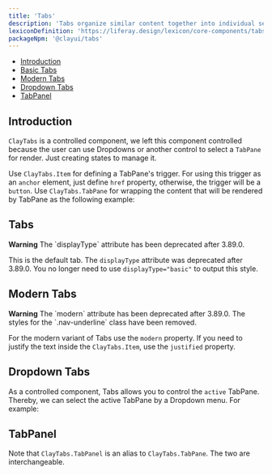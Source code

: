 ```yaml
---
title: 'Tabs'
description: 'Tabs organize similar content together into individual sections in the same page.'
lexiconDefinition: 'https://liferay.design/lexicon/core-components/tabs/'
packageNpm: '@clayui/tabs'
---
```



<div class="nav-toc-absolute">
<div class="nav-toc">

-   [Introduction](#introduction)
-   [Basic Tabs](#basic-tabs)
-   [Modern Tabs](#modern-tabs)
-   [Dropdown Tabs](#dropdown-tabs)
-   [TabPanel](#tabpanel)

</div>
</div>

## Introduction

`ClayTabs` is a controlled component, we left this component controlled because the user can use Dropdowns or another control to select a `TabPane` for render. Just creating states to manage it.

Use `ClayTabs.Item` for defining a TabPane's trigger. For using this trigger as an `anchor` element, just define `href` property, otherwise, the trigger will be a `button`. Use `ClayTabs.TabPane` for wrapping the content that will be rendered by TabPane as the following example:

## Tabs

<div class="clay-site-alert alert alert-warning">
	<strong class="lead">Warning</strong>
	The `displayType` attribute has been deprecated after 3.89.0.
</div>

This is the default tab. The `displayType` attribute was deprecated after 3.89.0. You no longer need to use `displayType="basic"` to output this style.

<Tabs />

## Modern Tabs

<div class="clay-site-alert alert alert-warning">
	<strong class="lead">Warning</strong>
	The `modern` attribute has been deprecated after 3.89.0. The styles for the `.nav-underline`
	class have been removed.
</div>

For the modern variant of Tabs use the `modern` property. If you need to justify the text inside the `ClayTabs.Item`, use the `justified` property.

<ModernTabs />

## Dropdown Tabs

As a controlled component, Tabs allows you to control the `active` TabPane. Thereby, we can select the active TabPane by a Dropdown menu. For example:

<TabsDropdown />

## TabPanel

Note that `ClayTabs.TabPanel` is an alias to `ClayTabs.TabPane`. The two are interchangeable.
